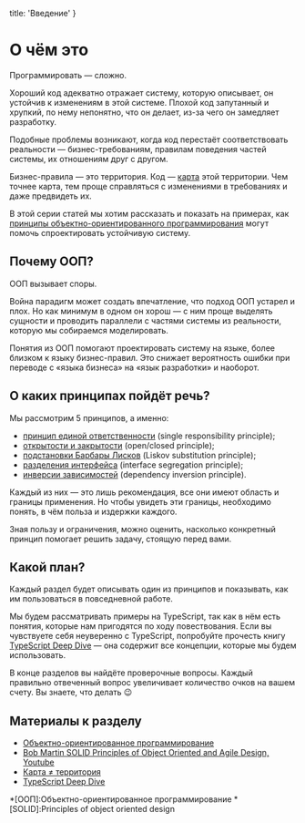 
  title: 'Введение'
}


# О чём это

Программировать — сложно.

Хороший код адекватно отражает систему, которую описывает, он устойчив к изменениям в этой системе. Плохой код запутанный и хрупкий, по нему непонятно, что он делает, из-за чего он замедляет разработку.

Подобные проблемы возникают, когда код перестаёт соответствовать реальности — бизнес-требованиям, правилам поведения частей системы, их отношениям друг с другом.

Бизнес-правила — это территория. Код — [карта](https://wiki.lesswrong.com/wiki/The_map_is_not_the_territory) этой территории. Чем точнее карта, тем проще
справляться с изменениями в требованиях и даже предвидеть их.

В этой серии статей мы хотим рассказать и показать на примерах, как [принципы объектно-ориентированного программирования](https://ru.wikipedia.org/wiki/Объектно-ориентированное_программирование)
могут помочь спроектировать устойчивую систему.

## Почему ООП?

 ООП вызывает споры.

Война парадигм может создать впечатление, что подход ООП устарел и плох. Но как минимум в одном он хорош — с ним проще выделять сущности и проводить параллели с
частями системы из реальности, которую мы собираемся моделировать.

Понятия из ООП помогают проектировать систему на языке, более близком к языку бизнес-правил. Это снижает вероятность ошибки при переводе с «языка бизнеса» на
«язык разработки» и наоборот.

## О каких принципах пойдёт речь?

Мы рассмотрим 5 принципов, а именно:

- [принцип единой ответственности](/srp) (single responsibility principle);
- [открытости и закрытости](/ocp) (open/closed principle);
- [подстановки Барбары Лисков](/lsp) (Liskov substitution principle);
- [разделения интерфейса](/isp) (interface segregation principle);
- [инверсии зависимостей](/dip) (dependency inversion principle).

Каждый из них — это лишь рекомендация, все они имеют область и границы применения. Но чтобы увидеть эти границы, необходимо понять, в чём польза и издержки
каждого.

Зная пользу и ограничения, можно оценить, насколько конкретный принцип помогает решить задачу, стоящую перед вами.

## Какой план?

Каждый раздел будет описывать один из принципов и показывать, как им пользоваться в повседневной работе.

Мы будем рассматривать примеры на TypeScript, так как в нём есть понятия, которые нам пригодятся по ходу повествования. Если вы чувствуете себя неуверенно с
TypeScript, попробуйте прочесть книгу [TypeScript Deep Dive](https://basarat.gitbooks.io/typescript/) — она содержит все концепции, которые мы будем
использовать.

В конце разделов вы найдёте проверочные вопросы. Каждый правильно отвеченный вопрос увеличивает количество очков на вашем счету. Вы знаете, что делать 😉

## Материалы к разделу

- [Объектно-ориентированное программирование](https://en.wikipedia.org/wiki/Object-oriented_programming)
- [Bob Martin SOLID Principles of Object Oriented and Agile Design, Youtube](https://www.youtube.com/watch?v=TMuno5RZNeE)
- [Карта ≠ территория](https://wiki.lesswrong.com/wiki/The_map_is_not_the_territory)
- [TypeScript Deep Dive](https://basarat.gitbooks.io/typescript/)

*[ООП]:Объектно-ориентированное программирование
*[SOLID]:Principles of object oriented design
